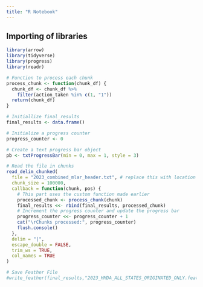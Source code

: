 ---
title: "R Notebook"
---

## Importing of libraries

```{r}
library(arrow)
library(tidyverse)
library(progress)
library(readr)
```

```{r}
# Function to process each chunk 
process_chunk <- function(chunk_df) {
  chunk_df <- chunk_df %>%
    filter(action_taken %in% c(1, "1"))
  return(chunk_df)
}

# Initiallize final_results
final_results <- data.frame()

# Initialize a progress counter
progress_counter <- 0

# Create a text progress bar object
pb <- txtProgressBar(min = 0, max = 1, style = 3)

# Read the file in chunks
read_delim_chunked(
  file = "2023_combined_mlar_header.txt", # replace this with location of mlar file
  chunk_size = 100000,
  callback = function(chunk, pos) {
    # This part uses the custom function made earlier
    processed_chunk <- process_chunk(chunk)
    final_results <<- rbind(final_results, processed_chunk)
    # Increment the progress counter and update the progress bar
    progress_counter <<- progress_counter + 1
    cat("\rChunks processed:", progress_counter)
    flush.console()
  },
  delim = "|",
  escape_double = FALSE,
  trim_ws = TRUE,
  col_names = TRUE
)

```
```{r}
# Save Feather File 
#write_feather(final_results,"2023_HMDA_ALL_STATES_ORIGINATED_ONLY.feather")
```


